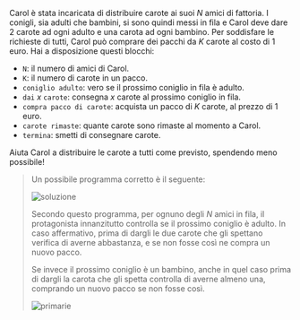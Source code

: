 
Carol è stata incaricata di distribuire carote ai suoi $N$ amici di fattoria.
I conigli, sia adulti che bambini, si sono quindi messi in fila e Carol deve dare 2 carote ad ogni adulto e una carota ad ogni bambino.
Per soddisfare le richieste di tutti, Carol può comprare dei pacchi da $K$ carote al costo di 1 euro.
Hai a disposizione questi blocchi:

- `N`: il numero di amici di Carol.
- `K`: il numero di carote in un pacco.
- `coniglio adulto`: vero se il prossimo coniglio in fila è adulto.
- `dai` $x$ `carote`: consegna $x$ carote al prossimo coniglio in fila.
- `compra pacco di carote`: acquista un pacco di $K$ carote, al prezzo di 1 euro.
- `carote rimaste`: quante carote sono rimaste al momento a Carol.
- `termina`: smetti di consegnare carote.

Aiuta Carol a distribuire le carote a tutti come previsto, spendendo meno possibile! 

<Blockly
  customBlocks={customBlocks}
  initialBlocks={initialBlocks}
  testcases={testcases}
  visualizer={Visualizer}
/>

> Un possibile programma corretto è il seguente:
>
> ![soluzione](code.png)
>
> Secondo questo programma, per ognuno degli $N$ amici in fila, il protagonista innanzitutto
> controlla se il prossimo coniglio è adulto. In caso affermativo, prima di dargli le due carote
> che gli spettano verifica di averne abbastanza, e se non fosse così ne compra un nuovo pacco.
>
> Se invece il prossimo coniglio è un bambino, anche in quel caso prima di dargli la carota che
> gli spetta controlla di averne almeno una, comprando un nuovo pacco se non fosse così.
>
> ![primarie](primarie.asy)
